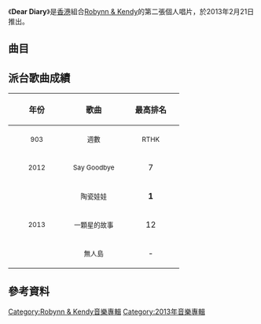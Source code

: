 {{noteTA
|G1=Music
}}
{{Infobox album
| name         = {{lang|en|Dear Diary}}
| type         = studio
| artist       = [[Robynn_&_Kendy|Robynn & Kendy]]
| cover        = Robynn & Kendy Dear Diary.jpg
| released     = {{Start date|2013|02|21}}
| format       = [[CD|CD]]、[[數字音樂下載|數字下載]]
| recorded     = 2012年－2013年
| genre        = [[粵語流行音樂|粵語流行音樂]]
| length       = {{Duration|m=35|s=59}}
| label        = [[環球唱片_(香港)|環球唱片]]
| producer     = 
| prev_title   = [[Robynn_&_Kendy_(專輯)|Robynn & Kendy]]
| prev_year    = 2012
| next_title   = [[Sail_Away|Sail Away]]
| next_year    = 2013
}}

《'''Dear Diary'''》是[[香港|香港]]組合[[Robynn_&_Kendy|Robynn & Kendy]]的第二張個人唱片，於2013年2月21日推出。

==曲目==
{{Tracklist
| collapsed = 
| headline = Disc 1
| font_size = 
| total_length = 19:20

| all_producer = [[王紀華|王紀華]]

| extra_column =

| title1 = 一顆星的故事
| music1 = [[Robynn_&_Kendy|Kendy Suen]]
| lyrics1 = [[曰云|曰云]]
| arranger1 = [[鄒俊仁|Fergus Chow]]
| longnote1 = 第三主打
| length1 = 3:28

| title2 = 無人島
| music2 = [[Robynn_&_Kendy|Robynn Yip]]
| lyrics2 = [[林若寧|林若寧]]
| arranger2 = [[Anthony_Lee|Anthony Lee]]
| longnote2 = 第四主打
| length2 = 4:11

| title3 = 陶瓷娃娃
| music3 = Robynn Yip
| lyrics3 = [[藍奕邦|藍奕邦]]
| arranger3 = [[劉祖德|劉祖德]]
| longnote3 = 第二主打
| length3 = 3:27

| title4 = 或許
| music4 = Kendy Suen
| lyrics4 = Kendy Suen<br>曰云
| arranger4 = 劉祖德
| longnote4 = 
| length4 = 4:06

| title5 = Say Goodbye
| music5 = Robynn Yip
| lyrics5 = 曰云
| arranger5 = Fergus Chow
| longnote5 = 第一主打
| length5 = 4:06
}}

{{Tracklist/common
| collapsed = 
| headline = Disc 2
| apos = below
| all_arranger = Robynn & Kendy
| total_length = 16:39

| extra_column =

| title1 = 有了你
| music1 = [[鍾肇峰|鍾肇峰]]
| lyrics1 = [[鄭國江|鄭國江]]
| note1 = 原唱：[[陳百強|陳百強]]
| length1 = 3:10

| title2 = 小明星
| music2 = 張國榮
| lyrics2 = [[林夕|林夕]]
| note2 = 原唱：[[張國榮|張國榮]]
| length2 = 3:01

| title3 = 海闊天空
| music3 = [[黃家駒|黃家駒]]
| lyrics3 = 黃家駒
| note3 = 原唱：[[Beyond|Beyond]]
| length3 = 3:15

| title4 = 似水流年
| music4 = [[喜多郎|喜多郎]]
| lyrics4 = 鄭國江
| note4 = 原唱：[[梅艷芳|梅艷芳]]
| length4 = 3:22

| title5 = Together
| music5 = [[陳匡榮|陳匡榮]]
| lyrics5 = [[林振強|林振強]]
| note5 = 原唱：[[鄭伊健|鄭伊健]]
| length5 = 3:48
}}

{{tracklist
| headline        = DVD
| total_length    = 11:26

| title1          = 一顆星的故事
| note1           = MV

| title2          = 陶瓷娃娃
| note2           = MV

| title3          = Say Goodbye
| note3           = MV
}}

{{tracklist
| collapsed = yes
| headline        = DVD（第二版）
| total_length    = 36:54

| title1          = 一顆星的故事
| note1           = MV

| title2          = 無人島
| note2           = MV

| title3          = 陶瓷娃娃
| note3           = MV

| title4          = 或許
| note4           = MV

| title5          = Say Goodbye
| note5           = MV

| title6          = 新城鑽動真情音樂會Live
*有了你
*Flyaway
*陶瓷娃娃
*一顆星的故事
}}

== 派台歌曲成績 ==
{| class="wikitable"
!align="center" rowspan="2" | 年份
!align="center" rowspan="2" | 歌曲
!align="center" colspan="8" | 最高排名
|-
!width="100"|<small>903</small> !! width="100"|<small>週數</small> !! width="100"|<small>RTHK</small> !! width="100"|<small>週數</small> !! width="100"|<small>997</small> !! width="100"|<small>週數</small> !! width="100"|<small>TVB</small> !! width="100"|<small>週數</small>
|-
|align="center"| <small>2012</small> ||align="center"| <small>Say Goodbye</small> ||align="center"| 7 ||align="center"| 4 ||align="center"| 5 ||align="center"| 8 ||align="center"| 5 ||align="center"| 8 ||align="center"| - ||align="center"| -
|-
|align="center" rowspan="3"| <small>2013</small> ||align="center"| <small>陶瓷娃娃</small> ||align="center"| '''1''' ||align="center"| 6 ||align="center"| '''1''' ||align="center"| 6 ||align="center"| '''1'''<br>新城「勁爆兒歌榜」：'''1''' ||align="center"| 7 ||align="center"| - ||align="center"| -
|-
|align="center"| <small>一顆星的故事</small> ||align="center"| 12 ||align="center"| 6 ||align="center"| 8 ||align="center"| 4 ||align="center"| 5 ||align="center"| 3 ||align="center"| - ||align="center"| -
|-
|align="center"| <small>無人島</small> ||align="center"| - ||align="center"| - ||align="center"| - ||align="center"| - ||align="center"| - ||align="center"| - ||align="center"| - ||align="center"| -
|}

==參考資料==

[[Category:Robynn_&_Kendy音樂專輯|Category:Robynn & Kendy音樂專輯]]
[[Category:2013年音樂專輯|Category:2013年音樂專輯]]